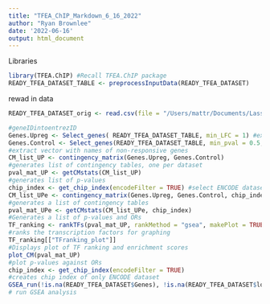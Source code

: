 ```yaml
---
title: "TFEA_ChIP_Markdown_6_16_2022"
author: "Ryan Brownlee"
date: '2022-06-16'
output: html_document
---
```


Libraries
```r
library(TFEA.ChIP) #Recall TFEA.ChIP package
READY_TFEA_DATASET_TABLE <- preprocessInputData(READY_TFEA_DATASET)
```

rewad in data
```r
READY_TFEA_DATASET_orig <- read.csv(file = "/Users/mattr/Documents/Lasseigne_Lab_KURE/FULL_TFEA_DATASET.csv")
```

```r
#geneIDintoentrezID
Genes.Upreg <- Select_genes( READY_TFEA_DATASET_TABLE, min_LFC = 1) #extract vector with names of upregulated genes
Genes.Control <- Select_genes(READY_TFEA_DATASET_TABLE, min_pval = 0.5, max_pval = 1, min_LFC = -0.25, max_LFC = 0.25)
#extract vector with names of non-responsive genes
CM_list_UP <- contingency_matrix(Genes.Upreg, Genes.Control)
#generates list of contingency tables, one per dataset
pval_mat_UP <- getCMstats(CM_list_UP)
#generates list of p-values
chip_index <- get_chip_index(encodeFilter = TRUE) #select ENCODE datasets only
CM_list_UPe <- contingency_matrix(Genes.Upreg, Genes.Control, chip_index)
#generates a list of contingency tables
pval_mat_UPe <- getCMstats(CM_list_UPe, chip_index)
#Generates a list of p-values and ORs
TF_ranking <- rankTFs(pval_mat_UP, rankMethod = "gsea", makePlot = TRUE)
#ranks the transcription factors for graphing
TF_ranking[["TFranking_plot"]]
#Displays plot of TF ranking and enrichment scores
plot_CM(pval_mat_UP)
#plot p-values against ORs
chip_index <- get_chip_index(encodeFilter = TRUE)
#creates chip index of only ENCODE dataset
GSEA_run(!is.na(READY_TFEA_DATASET$Genes), !is.na(READY_TFEA_DATASET$log2FoldChange), chip_index, get.RES = TRUE)
# run GSEA analysis
```
